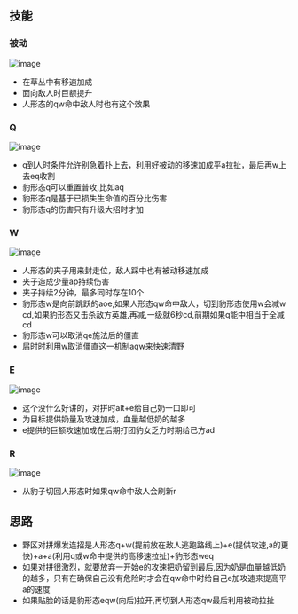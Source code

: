## 技能

### 被动

![image](https://github.com/cruldra/picx-images-hosting/raw/master/image.13m6kyta91.webp)

* 在草丛中有移速加成
* 面向敌人时巨额提升
* 人形态的qw命中敌人时也有这个效果

### Q

![image](https://github.com/cruldra/picx-images-hosting/raw/master/image.4clahmh2xy.webp)

* q到人时条件允许别急着扑上去，利用好被动的移速加成平a拉扯，最后再w上去eq收割
* 豹形态q可以重置普攻,比如aq
* 豹形态q是基于已损失生命值的百分比伤害
* 豹形态q的伤害只有升级大招时才加

### W

![image](https://github.com/cruldra/picx-images-hosting/raw/master/image.58hrx2qyk2.webp)

* 人形态的夹子用来封走位，敌人踩中也有被动移速加成
* 夹子造成少量ap持续伤害
* 夹子持续2分钟，最多同时存在10个
* 豹形态w是向前跳跃的aoe,如果人形态qw命中敌人，切到豹形态使用w会减w cd,如果豹形态又击杀敌方英雄,再减,一级就6秒cd,前期如果q能中相当于全减cd
* 豹形态w可以取消qe施法后的僵直
* 届时时利用w取消僵直这一机制aqw来快速清野

### E

![image](https://github.com/cruldra/picx-images-hosting/raw/master/image.4joid23l91.webp)

* 这个没什么好讲的，对拼时alt+e给自己奶一口即可
* 为目标提供奶量及攻速加成，血量越低奶的越多
* e提供的巨额攻速加成在后期打团豹女乏力时期给已方ad

### R

![image](https://github.com/cruldra/picx-images-hosting/raw/master/image.esx0y6nrl.webp)

* 从豹子切回人形态时如果qw命中敌人会刷新r

## 思路

* 野区对拼爆发连招是人形态q+w(提前放在敌人逃跑路线上)+e(提供攻速,a的更快)+a+a(利用q或w命中提供的高移速拉扯)+豹形态weq
* 如果对拼很激烈，就要放弃一开始e的攻速把奶留到最后,因为奶是血量越低奶的越多，只有在确保自己没有危险时才会在qw命中时给自己e加攻速来提高平a的速度
* 如果贴脸的话是豹形态eqw(向后)拉开,再切到人形态qw最后利用被动拉扯